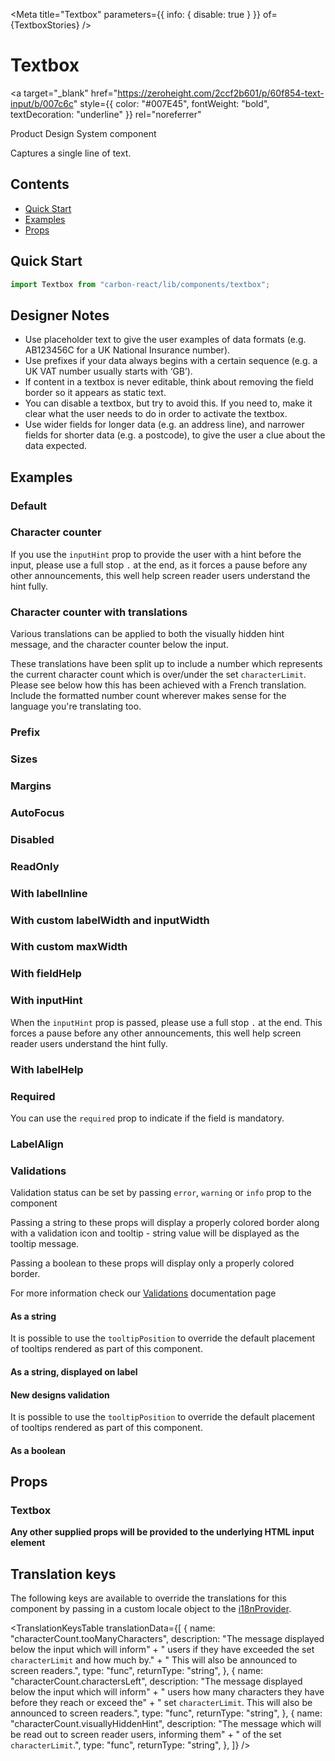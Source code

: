 

<Meta
  title="Textbox"
  parameters={{ info: { disable: true } }}
  of={TextboxStories}
/>

# Textbox

<a
  target="_blank"
  href="https://zeroheight.com/2ccf2b601/p/60f854-text-input/b/007c6c"
  style={{ color: "#007E45", fontWeight: "bold", textDecoration: "underline" }}
  rel="noreferrer"
>
  Product Design System component
</a>

Captures a single line of text.

## Contents

- [Quick Start](#quick-start)
- [Examples](#examples)
- [Props](#props)

## Quick Start

```javascript
import Textbox from "carbon-react/lib/components/textbox";
```

## Designer Notes

- Use placeholder text to give the user examples of data formats (e.g. AB123456C for a UK National Insurance number).
- Use prefixes if your data always begins with a certain sequence (e.g. a UK VAT number usually starts with ‘GB’).
- If content in a textbox is never editable, think about removing the field border so it appears as static text.
- You can disable a textbox, but try to avoid this. If you need to, make it clear what the user needs to do in order to activate the textbox.
- Use wider fields for longer data (e.g. an address line), and narrower fields for shorter data (e.g. a postcode), to give the user a clue about the data expected.

## Examples

### Default

<Canvas name="default" of={TextboxStories.Default} />

### Character counter

If you use the `inputHint` prop to provide the user with a hint before the input, please use a full stop `.` at the end,
as it forces a pause before any other announcements, this well help screen reader users understand the hint fully.

<Canvas name="character counter" of={TextboxStories.CharacterCounter} />

### Character counter with translations

Various translations can be applied to both the visually hidden hint message, and the character
counter below the input.

These translations have been split up to include a number which represents the current character count which
is over/under the set `characterLimit`. Please see below how this has been achieved with a French translation.
Include the formatted number count wherever makes sense for the language you're translating too.

<Canvas
  name="character counter with translations"
  of={TextboxStories.CharacterCounterTranslations}
/>

### Prefix

<Canvas name="prefix" of={TextboxStories.Prefix} />

### Sizes

<Canvas name="sizes" of={TextboxStories.Sizes} />

### Margins

<Canvas name="margins" of={TextboxStories.Margins} />

### AutoFocus

<Canvas name="autoFocus" of={TextboxStories.AutoFocus} />

### Disabled

<Canvas name="disabled" of={TextboxStories.Disabled} />

### ReadOnly

<Canvas name="readOnly" of={TextboxStories.ReadOnly} />

### With labelInline

<Canvas name="with labelInline" of={TextboxStories.WithLabelInline} />

### With custom labelWidth and inputWidth

<Canvas
  name="with custom labelWidth and inputWidth"
  of={TextboxStories.WithCustomLabelWidthAndInputWidth}
/>

### With custom maxWidth

<Canvas name="with custom maxWidth" of={TextboxStories.WithCustomMaxWidth} />

### With fieldHelp

<Canvas name="with fieldHelp" of={TextboxStories.WithFieldHelp} />

### With inputHint

When the `inputHint` prop is passed, please use a full stop `.` at the end. This forces a pause
before any other announcements, this well help screen reader users understand the hint fully.

<Canvas name="with inputHint" of={TextboxStories.WithInputHint} />

### With labelHelp

<Canvas name="with labelHelp" of={TextboxStories.WithLabelHelp} />

### Required

You can use the `required` prop to indicate if the field is mandatory.

<Canvas name="required" of={TextboxStories.Required} />

### LabelAlign

<Canvas name="labelAlign" of={TextboxStories.LabelAlign} />

### Validations

Validation status can be set by passing `error`, `warning` or `info` prop to the component

Passing a string to these props will display a properly colored border along with a validation icon and tooltip - string value will be displayed as the tooltip message.

Passing a boolean to these props will display only a properly colored border.

For more information check our [Validations](?path=/docs/documentation-validations--page "Validations") documentation page

#### As a string

<Canvas
  name="validations - string - component"
  of={TextboxStories.ValidationsAsAString}
/>

It is possible to use the `tooltipPosition` to override the default placement of tooltips rendered as part of this component.

<Canvas
  name="validations - string - with tooltipPosition overriden - component"
  of={TextboxStories.ValidationsAsAStringWithTooltipCustom}
/>

#### As a string, displayed on label

<Canvas
  name="validations - string - label"
  of={TextboxStories.ValidationsAsAStringDisplayedOnLabel}
/>

#### New designs validation

<Canvas
  name="validations - string - new design"
  of={TextboxStories.NewDesignsValidation}
/>

It is possible to use the `tooltipPosition` to override the default placement of tooltips rendered as part of this component.

<Canvas
  name="validations - string - with tooltipPosition overriden - label"
  of={TextboxStories.ValidationsAsAStringWithTooltipDefault}
/>

#### As a boolean

<Canvas
  name="validations - boolean"
  of={TextboxStories.ValidationsAsABoolean}
/>

## Props

### Textbox

<ArgTypes of={TextboxStories} />

**Any other supplied props will be provided to the underlying HTML input element**

## Translation keys

The following keys are available to override the translations for this component by passing in a custom locale object to the
[i18nProvider](https://carbon.sage.com/?path=/story/documentation-i18n--page).

<TranslationKeysTable
  translationData={[
    {
      name: "characterCount.tooManyCharacters",
      description:
        "The message displayed below the input which will inform" +
        " users if they have exceeded the set `characterLimit` and how much by." +
        " This will also be announced to screen readers.",
      type: "func",
      returnType: "string",
    },
    {
      name: "characterCount.charactersLeft",
      description:
        "The message displayed below the input which will inform" +
        " users how many characters they have before they reach or exceed the" +
        " set `characterLimit`. This will also be announced to screen readers.",
      type: "func",
      returnType: "string",
    },
    {
      name: "characterCount.visuallyHiddenHint",
      description:
        "The message which will be read out to screen reader users, informing them" +
        " of the set `characterLimit`.",
      type: "func",
      returnType: "string",
    },
  ]}
/>
